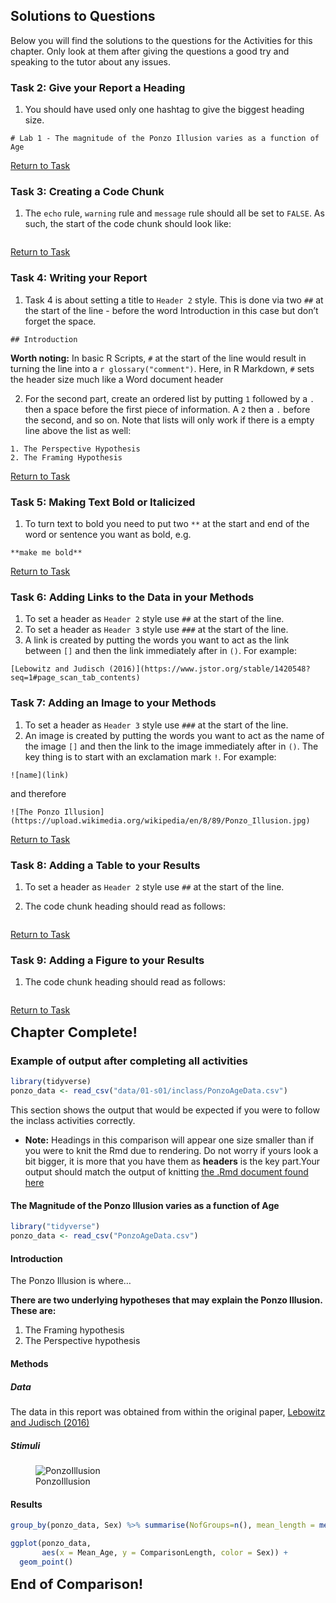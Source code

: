 ## Solutions to Questions

Below you will find the solutions to the questions for the Activities for this chapter. Only look at them after giving the questions a good try and speaking to the tutor about any issues.

<!-- ### InClass Activities -->

### Task 2: Give your Report a Heading 

1. You should have used only one hashtag to give the biggest heading size.

`# Lab 1 - The magnitude of the Ponzo Illusion varies as a function of Age`

[Return to Task](#Ch1InClassQueT2)

### Task 3: Creating a Code Chunk

1. The `echo` rule, `warning` rule and `message` rule should all be set to `FALSE`. As such, the start of the code chunk should look like:

```r


```

[Return to Task](#Ch1InClassQueT3)

### Task 4: Writing your Report

1. Task 4 is about setting a title to `Header 2` style. This is done via two `##` at the start of the line - before the word Introduction in this case but don't forget the space. 

`## Introduction`

**Worth noting:** In basic R Scripts, `#` at the start of the line would result in turning the line into a `r glossary("comment")`. Here, in R Markdown,  `#` sets the header size much like a Word document header

2. For the second part, create an ordered list by putting `1` followed by a `.` then a space before the first piece of information. A `2` then a `.` before the second, and so on. Note that lists will only work if there is a empty line above the list as well:

```
1. The Perspective Hypothesis
2. The Framing Hypothesis
```

[Return to Task](#Ch1InClassQueT4)

### Task 5: Making Text Bold or Italicized

1. To turn text to bold you need to put two `**` at the start and end of the word or sentence you want as bold, e.g.

```
**make me bold**
```

[Return to Task](#Ch1InClassQueT5)

### Task 6: Adding Links to the Data in your Methods

1. To set a header as `Header 2` style use `##` at the start of the line.
2. To set a header as `Header 3` style use `###` at the start of the line.
3. A link is created by putting the words you want to act as the link between `[]` and then the link immediately after in `()`. For example:

```
[Lebowitz and Judisch (2016)](https://www.jstor.org/stable/1420548?seq=1#page_scan_tab_contents)
```

### Task 7: Adding an Image to your Methods

1. To set a header as `Header 3` style use `###` at the start of the line.
2. An image is created by putting the words you want to act as the name of the image `[]` and then the link to the image immediately after in `()`. The key thing is to start with an exclamation mark `!`. For example:

```
![name](link)
```

and therefore

```
![The Ponzo Illusion](https://upload.wikimedia.org/wikipedia/en/8/89/Ponzo_Illusion.jpg)
```

[Return to Task](#Ch1InClassQueT7)

### Task 8: Adding a Table to your Results

1. To set a header as `Header 2` style use `##` at the start of the line.

2. The code chunk heading should read as follows:

```r


```

[Return to Task](#Ch1InClassQueT8)

### Task 9: Adding a Figure to your Results

1. The code chunk heading should read as follows:

```r


```

[Return to Task](#Ch1InClassQueT9)

<span style="font-size: 22px; font-weight: bold; color: var(--purple);">Chapter Complete!</span>


### Example of output after completing all activities

```r
library(tidyverse)
ponzo_data <- read_csv("data/01-s01/inclass/PonzoAgeData.csv")
```

This section shows the output that would be expected if you were to follow the inclass activities correctly.

* **Note:** Headings in this comparison will appear one size smaller than if you were to knit the Rmd due to rendering. Do not worry if yours look a bit bigger, it is more that you have them as **headers** is the key part.Your output should match the output of knitting [the .Rmd document found here](data/01-s01/inclass/ProducedPonzoTemplate.zip)

#### The Magnitude of the Ponzo Illusion varies as a function of Age {-}

```r
library("tidyverse")
ponzo_data <- read_csv("PonzoAgeData.csv")
```

#### Introduction {-}

The Ponzo Illusion is where...

**There are two underlying hypotheses that may explain the Ponzo Illusion. These are: **

1. The Framing hypothesis
2. The Perspective hypothesis

#### Methods {-}

##### Data {-}
The data in this report was obtained from within the original paper, [Lebowitz and Judisch (2016)]( https://www.jstor.org/stable/1420548?seq=1#page_scan_tab_contents)

##### Stimuli {-}
![PonzoIllusion](https://upload.wikimedia.org/wikipedia/en/8/89/Ponzo_Illusion.jpg)

#### Results {-}
```r
group_by(ponzo_data, Sex) %>% summarise(NofGroups=n(), mean_length = mean(ComparisonLength))
```

```r
ggplot(ponzo_data, 
       aes(x = Mean_Age, y = ComparisonLength, color = Sex)) +
  geom_point()
```

<span style="font-size: 22px; font-weight: bold; color: var(--purple);">End of Comparison!</span>
